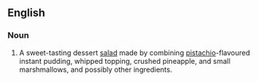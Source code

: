 ==English==

===Noun===
{{en-noun}}
{{wikipedia}}

# A sweet-tasting dessert [[salad]] made by combining [[pistachio]]-flavoured instant pudding, whipped topping, crushed pineapple, and small marshmallows, and possibly other ingredients.